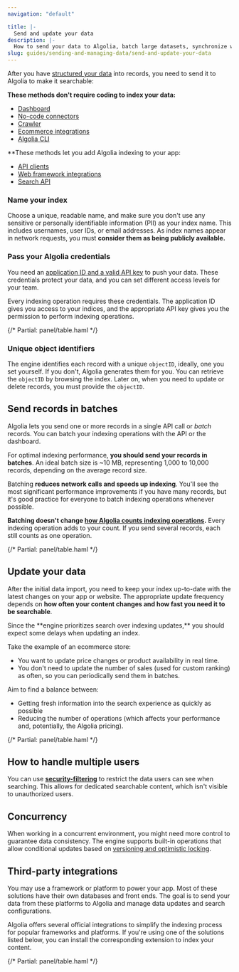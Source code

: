 ```yaml
---
navigation: "default"

title: |-
  Send and update your data
description: |-
  How to send your data to Algolia, batch large datasets, synchronize with incremental updates and atomic reindexing, or handle concurrency.
slug: guides/sending-and-managing-data/send-and-update-your-data
---
```


After you have [structured your data](/guides/sending-and-managing-data/prepare-your-data/) into records, you need to send it to Algolia to make it searchable:

**These methods don't require coding to index your data:**

- [Dashboard](/guides/sending-and-managing-data/send-and-update-your-data/how-to/importing-from-the-dashboard/)
- [No-code connectors](/guides/sending-and-managing-data/send-and-update-your-data/how-to/importing-with-no-code-connectors/)
- [Crawler](/tools/crawler/getting-started/overview/)
- [Ecommerce integrations](/guides/getting-started/how-algolia-works/in-depth/ecosystem/#ecommerce-integrations)
- [Algolia CLI](/tools/cli/get-started/overview/)

\*\*These methods let you add Algolia indexing to your app:

- [API clients](<[`saveObjects`](/api-reference/api-methods/saveObjects)>)
- [Web framework integrations](/guides/getting-started/how-algolia-works/in-depth/ecosystem/#framework-integrations)
- [Search API](/rest-api/search/#objects-endpoints)

### Name your index

Choose a unique, readable name, and make sure you don't use any sensitive or personally identifiable information (PII) as your index name. This includes usernames, user IDs, or email addresses. As index names appear in network requests, you must **consider them as being publicly available.**

### Pass your Algolia credentials

You need an [application ID and a valid API key](/guides/sending-and-managing-data/send-and-update-your-data/how-to/importing-with-the-api/#application-id) to push your data. These credentials protect your data, and you can set different access levels for your team.

Every indexing operation requires these credentials. The application ID gives you access to your indices, and the appropriate API key gives you the permission to perform indexing operations.

<div className="panel">{/* Partial: panel/table.haml */}</div>

### Unique object identifiers

The engine identifies each record with a unique `objectID`, ideally, one you set yourself. If you don't, Algolia generates them for you. You can retrieve the `objectID` by browsing the index. Later on, when you need to update or delete records, you must provide the `objectID`.

## Send records in batches

Algolia lets you send one or more records in a single API call or _batch_ records. You can batch your indexing operations with the API or the dashboard.

For optimal indexing performance, **you should send your records in batches**. An ideal batch size is ~10 MB, representing 1,000 to 10,000 records, depending on the average record size.

Batching **reduces network calls and speeds up indexing**. You'll see the most significant performance improvements if you have many records, but it's good practice for everyone to batch indexing operations whenever possible.

**Batching doesn't change [how Algolia counts indexing operations](https://support.algolia.com/hc/en-us/articles/4406981829777-How-does-Algolia-count-records-and-operations-).** Every indexing operation adds to your count. If you send several records, each still counts as one operation.

<div className="panel">{/* Partial: panel/table.haml */}</div>

## Update your data

After the initial data import, you need to keep your index up-to-date with the latest changes on your app or website. The appropriate update frequency depends on **how often your content changes and how fast you need it to be searchable**.

<Callout type="info">
  Since the **engine prioritizes search over indexing updates,** you should
  expect some delays when updating an index.
</Callout>

Take the example of an ecommerce store:

- You want to update price changes or product availability in real time.
- You don't need to update the number of sales (used for custom ranking) as often, so you can periodically send them in batches.

Aim to find a balance between:

- Getting fresh information into the search experience as quickly as possible
- Reducing the number of operations (which affects your performance and, potentially, the Algolia pricing).

<div className="panel">{/* Partial: panel/table.haml */}</div>

## How to handle multiple users

You can use **[security-filtering](/guides/security/api-keys/how-to/user-restricted-access-to-data/)** to restrict the data users can see when searching. This allows for dedicated searchable content, which isn't visible to unauthorized users.

## Concurrency

When working in a concurrent environment, you might need more control to guarantee data consistency. The engine supports built-in operations that allow conditional updates based on [versioning and optimistic locking](/guides/sending-and-managing-data/send-and-update-your-data/in-depth/handling-concurrency-with-versioning/).

## Third-party integrations

You may use a framework or platform to power your app. Most of these solutions have their own databases and front ends. The goal is to send your data from these platforms to Algolia and manage data updates and search configurations.

Algolia offers several official integrations to simplify the indexing process for popular frameworks and platforms. If you're using one of the solutions listed below, you can install the corresponding extension to index your content.

<div className="panel">{/* Partial: panel/table.haml */}</div>
